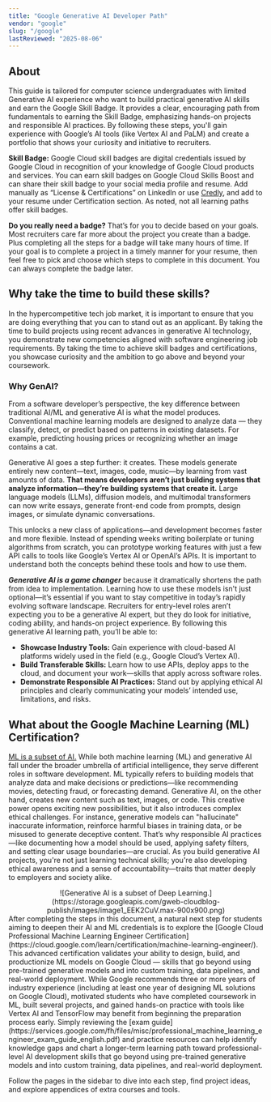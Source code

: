 ```yaml
---
title: "Google Generative AI Developer Path"
vendor: "google"
slug: "/google"
lastReviewed: "2025-08-06"
---
```


## About
This guide is tailored for computer science undergraduates with limited Generative AI experience who want to build practical generative AI skills and earn the Google Skill Badge. It provides a clear, encouraging path from fundamentals to earning the Skill Badge, emphasizing hands-on projects and responsible AI practices. By following these steps, you'll gain experience with Google’s AI tools (like Vertex AI and PaLM) and create a portfolio that shows your curiosity and initiative to recruiters.  

**Skill Badge:** Google Cloud skill badges are digital credentials issued by Google Cloud in recognition of your knowledge of Google Cloud products and services. You can earn skill badges on Google Cloud Skills Boost and can share their skill badge to your social media profile and resume. Add manually as “License & Certifications” on LinkedIn or use [Credly](https://www.youtube.com/watch?v=ZFAuWCEOxbw&t=392s), and add to your resume under Certification section. As noted, not all learning paths offer skill badges. 

**Do you really need a badge?** That’s for you to decide based on your goals. Most recruiters care far more about the project you create than a badge. Plus completing all the steps for a badge will take many hours of time. If your goal is to complete a project in a timely manner for your resume, then feel free to pick and choose which steps to complete in this document. You can always complete the badge later. 

## Why take the time to build these skills?
In the hypercompetitive tech job market, it is important to ensure that you are doing everything that you can to stand out as an applicant. By taking the time to build projects using recent advances in generative AI technology, you demonstrate new competencies aligned with software engineering job requirements. By taking the time to achieve skill badges and certifications, you showcase curiosity and the ambition to go above and beyond your coursework. 
### Why GenAI?
From a software developer’s perspective, the key difference between traditional AI/ML and generative AI is what the model produces. Conventional machine learning models are designed to analyze data — they classify, detect, or predict based on patterns in existing datasets. For example, predicting housing prices or recognizing whether an image contains a cat. 

Generative AI goes a step further: it creates. These models generate entirely new content—text, images, code, music—by learning from vast amounts of data. **That means developers aren’t just building systems that analyze information—they’re building systems that create it.** Large language models (LLMs), diffusion models, and multimodal transformers can now write essays, generate front-end code from prompts, design images, or simulate dynamic conversations. 

This unlocks a new class of applications—and development becomes faster and more flexible. Instead of spending weeks writing boilerplate or tuning algorithms from scratch, you can prototype working features with just a few API calls to tools like Google’s Vertex AI or OpenAI’s APIs. It is important to understand both the concepts behind these tools and how to use them. 

___Generative AI is a game changer___ because it dramatically shortens the path from idea to implementation. Learning how to use these models isn't just optional—it’s essential if you want to stay competitive in today’s rapidly evolving software landscape. Recruiters for entry-level roles aren’t expecting you to be a generative AI expert, but they do look for initiative, coding ability, and hands-on project experience. By following this generative AI learning path, you’ll be able to: 
* **Showcase Industry Tools:** Gain experience with cloud-based AI platforms widely used in the field (e.g., Google Cloud’s Vertex AI). 
* **Build Transferable Skills:** Learn how to use APIs, deploy apps to the cloud, and document your work—skills that apply across software roles. 
* **Demonstrate Responsible AI Practices:** Stand out by applying ethical AI principles and clearly communicating your models’ intended use, limitations, and risks. 

## What about the Google Machine Learning (ML) Certification?
[ML is a subset of AI.](https://cloud.google.com/learn/artificial-intelligence-vs-machine-learning?hl=en) While both machine learning (ML) and generative AI fall under the broader umbrella of artificial intelligence, they serve different roles in software development. ML typically refers to building models that analyze data and make decisions or predictions—like recommending movies, detecting fraud, or forecasting demand. Generative AI, on the other hand, creates new content such as text, images, or code. This creative power opens exciting new possibilities, but it also introduces complex ethical challenges. For instance, generative models can "hallucinate" inaccurate information, reinforce harmful biases in training data, or be misused to generate deceptive content. That’s why responsible AI practices—like documenting how a model should be used, applying safety filters, and setting clear usage boundaries—are crucial. As you build generative AI projects, you're not just learning technical skills; you're also developing ethical awareness and a sense of accountability—traits that matter deeply to employers and society alike. 
<div align="center">
![Generative AI is a subset of Deep Learning.](https://storage.googleapis.com/gweb-cloudblog-publish/images/image1_EEK2CuV.max-900x900.png)
</div>
After completing the steps in this document, a natural next step for students aiming to deepen their AI and ML credentials is to explore the [Google Cloud Professional Machine Learning Engineer Certification](https://cloud.google.com/learn/certification/machine-learning-engineer/). This advanced certification validates your ability to design, build, and productionize ML models on Google Cloud — skills that go beyond using pre-trained generative models and into custom training, data pipelines, and real-world deployment. While Google recommends three or more years of industry experience (including at least one year of designing ML solutions on Google Cloud), motivated students who have completed coursework in ML, built several projects, and gained hands-on practice with tools like Vertex AI and TensorFlow may benefit from beginning the preparation process early. Simply reviewing the [exam guide](https://services.google.com/fh/files/misc/professional_machine_learning_engineer_exam_guide_english.pdf) and practice resources can help identify knowledge gaps and chart a longer-term learning path toward professional-level AI development skills that go beyond using pre-trained generative models and into custom training, data pipelines, and real-world deployment.

Follow the pages in the sidebar to dive into each step, find project ideas, and explore appendices of extra courses and tools.